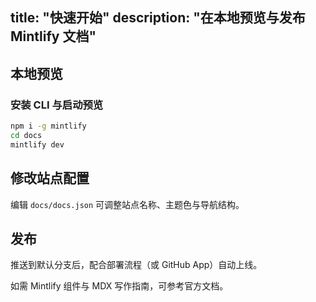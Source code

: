 title: "快速开始"
description: "在本地预览与发布 Mintlify 文档"
---

## 本地预览

### 安装 CLI 与启动预览

```bash
npm i -g mintlify
cd docs
mintlify dev
```

## 修改站点配置

编辑 `docs/docs.json` 可调整站点名称、主题色与导航结构。

## 发布

推送到默认分支后，配合部署流程（或 GitHub App）自动上线。

<Note>
如需 Mintlify 组件与 MDX 写作指南，可参考官方文档。
</Note>
